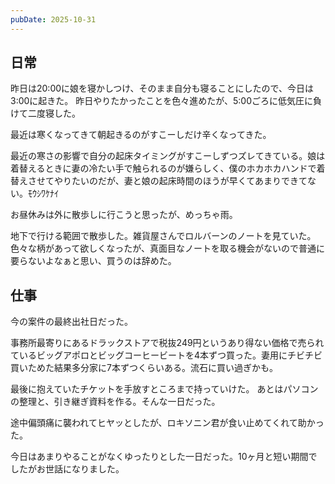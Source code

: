 ```yaml
---
pubDate: 2025-10-31
---
```



## 日常

昨日は20:00に娘を寝かしつけ、そのまま自分も寝ることにしたので、今日は3:00に起きた。
昨日やりたかったことを色々進めたが、5:00ごろに低気圧に負けて二度寝した。

最近は寒くなってきて朝起きるのがすこーしだけ辛くなってきた。

最近の寒さの影響で自分の起床タイミングがすこーしずつズレてきている。娘は着替えるときに妻の冷たい手で触られるのが嫌らしく、僕のホカホカハンドで着替えさせてやりたいのだが、妻と娘の起床時間のほうが早くてあまりできてない。ﾓｳｼﾜｹﾅｲ

お昼休みは外に散歩しに行こうと思ったが、めっちゃ雨。

地下で行ける範囲で散歩した。雑貨屋さんでロルバーンのノートを見ていた。色々な柄があって欲しくなったが、真面目なノートを取る機会がないので普通に要らないよなぁと思い、買うのは辞めた。



## 仕事

今の案件の最終出社日だった。

事務所最寄りにあるドラックストアで税抜249円というあり得ない価格で売られているビッグアポロとビッグコーヒービートを4本ずつ買った。妻用にチビチビ買いためた結果多分家に7本ずつくらいある。流石に買い過ぎかも。

最後に抱えていたチケットを手放すところまで持っていけた。
あとはパソコンの整理と、引き継ぎ資料を作る。そんな一日だった。

途中偏頭痛に襲われてヒヤッとしたが、ロキソニン君が食い止めてくれて助かった。

今日はあまりやることがなくゆったりとした一日だった。10ヶ月と短い期間でしたがお世話になりました。
